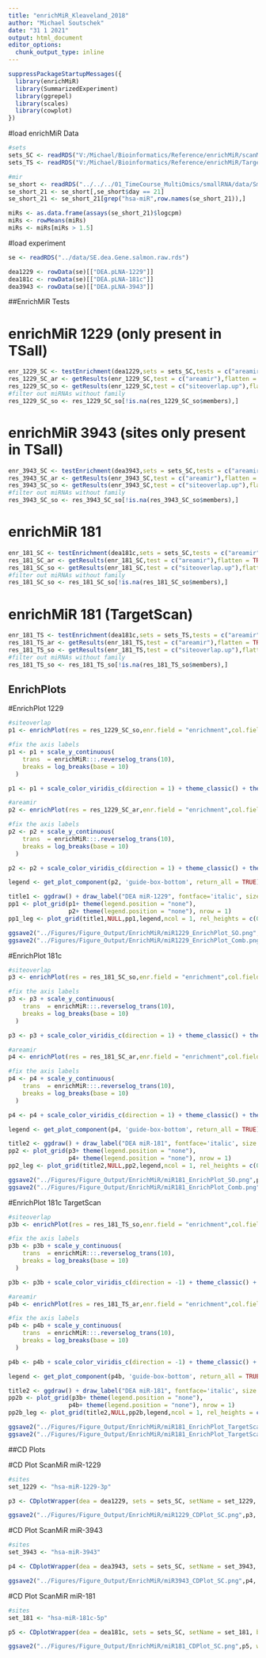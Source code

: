 ---
title: "enrichMiR_Kleaveland_2018"
author: "Michael Soutschek"
date: "31 1 2021"
output: html_document
editor_options: 
  chunk_output_type: inline
---


```{r}
suppressPackageStartupMessages({
  library(enrichMiR)
  library(SummarizedExperiment)
  library(ggrepel)
  library(scales)
  library(cowplot)
})
```

#load enrichMiR Data
```{r}
#sets
sets_SC <- readRDS("V:/Michael/Bioinformatics/Reference/enrichMiR/scanMiR/scanMiR_GRCh38_gene.rds")
sets_TS <- readRDS("V:/Michael/Bioinformatics/Reference/enrichMiR/Targetscan/20211124_Targetscan8_Human_AllPred_human.rds")

#mir
se_short <- readRDS("../../../01_TimeCourse_MultiOmics/smallRNA/data/Small_RNA/smallRNA_oasis.DEA.SE.rds")
se_short_21 <- se_short[,se_short$day == 21]
se_short_21 <- se_short_21[grep("hsa-miR",row.names(se_short_21)),]

miRs <- as.data.frame(assays(se_short_21)$logcpm)
miRs <- rowMeans(miRs)
miRs <- miRs[miRs > 1.5]
```


#load experiment
```{r}
se <- readRDS("../data/SE.dea.Gene.salmon.raw.rds")

dea1229 <- rowData(se)[["DEA.pLNA-1229"]] 
dea181c <- rowData(se)[["DEA.pLNA-181c"]] 
dea3943 <- rowData(se)[["DEA.pLNA-3943"]] 
```

########
##EnrichMiR Tests


# enrichMiR 1229 (only present in TSall)
```{r}
enr_1229_SC <- testEnrichment(dea1229,sets = sets_SC,tests = c("areamir","siteoverlap"), sets.properties = miRs,th.FDR = 0.5)
res_1229_SC_ar <- getResults(enr_1229_SC,test = c("areamir"),flatten = TRUE)
res_1229_SC_so <- getResults(enr_1229_SC,test = c("siteoverlap.up"),flatten = TRUE)
#filter out miRNAs without family
res_1229_SC_so <- res_1229_SC_so[!is.na(res_1229_SC_so$members),]
```


# enrichMiR 3943 (sites only present in TSall)
```{r}
enr_3943_SC <- testEnrichment(dea3943,sets = sets_SC,tests = c("areamir","siteoverlap"), sets.properties = miRs,th.FDR = 0.5)
res_3943_SC_ar <- getResults(enr_3943_SC,test = c("areamir"),flatten = TRUE)
res_3943_SC_so <- getResults(enr_3943_SC,test = c("siteoverlap.up"),flatten = TRUE)
#filter out miRNAs without family
res_3943_SC_so <- res_3943_SC_so[!is.na(res_3943_SC_so$members),]
```


# enrichMiR 181
```{r}
enr_181_SC <- testEnrichment(dea181c,sets = sets_SC,tests = c("areamir","siteoverlap"), sets.properties = miRs, th.FDR = 0.5)
res_181_SC_ar <- getResults(enr_181_SC,test = c("areamir"),flatten = TRUE)
res_181_SC_so <- getResults(enr_181_SC,test = c("siteoverlap.up"),flatten = TRUE)
#filter out miRNAs without family
res_181_SC_so <- res_181_SC_so[!is.na(res_181_SC_so$members),]
```
# enrichMiR 181 (TargetScan)
```{r}
enr_181_TS <- testEnrichment(dea181c,sets = sets_TS,tests = c("areamir","siteoverlap"), sets.properties = miRs, th.FDR = 0.5)
res_181_TS_ar <- getResults(enr_181_TS,test = c("areamir"),flatten = TRUE)
res_181_TS_so <- getResults(enr_181_TS,test = c("siteoverlap.up"),flatten = TRUE)
#filter out miRNAs without family
res_181_TS_so <- res_181_TS_so[!is.na(res_181_TS_so$members),]
```


#########
## EnrichPlots

#EnrichPlot 1229
```{r}
#siteoverlap
p1 <- enrichPlot(res = res_1229_SC_so,enr.field = "enrichment",col.field = "props",sig.field = "FDR",label.field = "members", size.field = "overlap", label.sig.thres = 0.75)

#fix the axis labels
p1 <- p1 + scale_y_continuous(
    trans  = enrichMiR:::.reverselog_trans(10),
    breaks = log_breaks(base = 10)
  )

p1 <- p1 + scale_color_viridis_c(direction = 1) + theme_classic() + theme(plot.title = element_text(size=15), axis.text=element_text(size=12), axis.title=element_text(size=14),legend.title=element_text(size=13), legend.text=element_text(size=12)) + ggtitle("scanMiR can. - siteoverlap") + labs(color="Expression")

#areamir
p2 <- enrichPlot(res = res_1229_SC_ar,enr.field = "enrichment",col.field = "props",sig.field = "FDR", size.field = NULL, label.sig.thres = 0.05)

#fix the axis labels
p2 <- p2 + scale_y_continuous(
    trans  = enrichMiR:::.reverselog_trans(10),
    breaks = log_breaks(base = 10)
  )

p2 <- p2 + scale_color_viridis_c(direction = 1) + theme_classic() + theme(plot.title = element_text(size=15), axis.text=element_text(size=12), axis.title=element_text(size=14),legend.title=element_text(size=13), legend.text=element_text(size=12), legend.position = "bottom") + ggtitle("scanMiR can. - areamir") + labs(color="Expression") + guides(colour = guide_colourbar(title.position="left", title.hjust = 0.5))

legend <- get_plot_component(p2, 'guide-box-bottom', return_all = TRUE)

title1 <- ggdraw() + draw_label("DEA miR-1229", fontface='italic', size = 18)
pp1 <- plot_grid(p1+ theme(legend.position = "none"),
                 p2+ theme(legend.position = "none"), nrow = 1)
pp1_leg <- plot_grid(title1,NULL,pp1,legend,ncol = 1, rel_heights = c(0.05,0.05,1,0.1))
```

```{r}
ggsave2("../Figures/Figure_Output/EnrichMiR/miR1229_EnrichPlot_SO.png",p1, width = 7,height = 5, bg = "white")
ggsave2("../Figures/Figure_Output/EnrichMiR/miR1229_EnrichPlot_Comb.png",pp1_leg, width = 12,height = 5, bg = "white")
```


#EnrichPlot 181c
```{r}
#siteoverlap
p3 <- enrichPlot(res = res_181_SC_so,enr.field = "enrichment",col.field = "props",sig.field = "FDR",label.field = "members", size.field = "overlap", label.sig.thres = 0.0175)

#fix the axis labels
p3 <- p3 + scale_y_continuous(
    trans  = enrichMiR:::.reverselog_trans(10),
    breaks = log_breaks(base = 10)
  )

p3 <- p3 + scale_color_viridis_c(direction = 1) + theme_classic() + theme(plot.title = element_text(size=15), axis.text=element_text(size=12), axis.title=element_text(size=14),legend.title=element_text(size=13), legend.text=element_text(size=12)) + ggtitle("scanMiR can. - siteoverlap") + labs(color="Expression")

#areamir
p4 <- enrichPlot(res = res_181_SC_ar,enr.field = "enrichment",col.field = "props",sig.field = "FDR", size.field = NULL, label.sig.thres = 0.05)

#fix the axis labels
p4 <- p4 + scale_y_continuous(
    trans  = enrichMiR:::.reverselog_trans(10),
    breaks = log_breaks(base = 10)
  )

p4 <- p4 + scale_color_viridis_c(direction = 1) + theme_classic() + theme(plot.title = element_text(size=15), axis.text=element_text(size=12), axis.title=element_text(size=14),legend.title=element_text(size=13), legend.text=element_text(size=12), legend.position = "bottom") + ggtitle("scanMiR can. - areamir") + labs(color="Expression") + guides(colour = guide_colourbar(title.position="left", title.hjust = 0.5))

legend <- get_plot_component(p4, 'guide-box-bottom', return_all = TRUE)

title2 <- ggdraw() + draw_label("DEA miR-181", fontface='italic', size = 18)
pp2 <- plot_grid(p3+ theme(legend.position = "none"),
                 p4+ theme(legend.position = "none"), nrow = 1)
pp2_leg <- plot_grid(title2,NULL,pp2,legend,ncol = 1, rel_heights = c(0.05,0.05,1,0.1))
```

```{r}
ggsave2("../Figures/Figure_Output/EnrichMiR/miR181_EnrichPlot_SO.png",p3, width = 7,height = 5, bg = "white")
ggsave2("../Figures/Figure_Output/EnrichMiR/miR181_EnrichPlot_Comb.png",pp2_leg, width = 12,height = 5, bg = "white")
```



#EnrichPlot 181c TargetScan
```{r}
#siteoverlap
p3b <- enrichPlot(res = res_181_TS_so,enr.field = "enrichment",col.field = "props",sig.field = "FDR",label.field = "members", size.field = "overlap", label.sig.thres = 0.0175)

#fix the axis labels
p3b <- p3b + scale_y_continuous(
    trans  = enrichMiR:::.reverselog_trans(10),
    breaks = log_breaks(base = 10)
  )

p3b <- p3b + scale_color_viridis_c(direction = -1) + theme_classic() + theme(plot.title = element_text(size=15), axis.text=element_text(size=12), axis.title=element_text(size=14),legend.title=element_text(size=13), legend.text=element_text(size=12)) + ggtitle("TargetScan all - siteoverlap") + labs(color="Expression")

#areamir
p4b <- enrichPlot(res = res_181_TS_ar,enr.field = "enrichment",col.field = "props",sig.field = "FDR", size.field = NULL, label.sig.thres = 0.05, label.field = "members")

#fix the axis labels
p4b <- p4b + scale_y_continuous(
    trans  = enrichMiR:::.reverselog_trans(10),
    breaks = log_breaks(base = 10)
  )

p4b <- p4b + scale_color_viridis_c(direction = -1) + theme_classic() + theme(plot.title = element_text(size=15), axis.text=element_text(size=12), axis.title=element_text(size=14),legend.title=element_text(size=13), legend.text=element_text(size=12), legend.position = "bottom") + ggtitle("TargetScan all - areamir") + labs(color="Expression") + guides(colour = guide_colourbar(title.position="left", title.hjust = 0.5))

legend <- get_plot_component(p4b, 'guide-box-bottom', return_all = TRUE)

title2 <- ggdraw() + draw_label("DEA miR-181", fontface='italic', size = 18)
pp2b <- plot_grid(p3b+ theme(legend.position = "none"),
                 p4b+ theme(legend.position = "none"), nrow = 1)
pp2b_leg <- plot_grid(title2,NULL,pp2b,legend,ncol = 1, rel_heights = c(0.05,0.05,1,0.1))
```

```{r}
ggsave2("../Figures/Figure_Output/EnrichMiR/miR181_EnrichPlot_TargetScan_SO.png",p3b, width = 7,height = 5, bg = "white")
ggsave2("../Figures/Figure_Output/EnrichMiR/miR181_EnrichPlot_TargetScan_Comb.png",pp2b_leg, width = 12,height = 5, bg = "white")
```








#######
##CD Plots


#CD Plot ScanMiR miR-1229
```{r}
#sites
set_1229 <- "hsa-miR-1229-3p"

p3 <- CDplotWrapper(dea = dea1229, sets = sets_SC, setName = set_1229, by = "best_stype") + coord_cartesian(xlim = c(-0.35,0.35)) + theme_classic() + ggtitle("miR-1229-3p") + guides(color=guide_legend(title="scanMiR\nbest site type")) + theme(plot.title = element_text(size=15), axis.text=element_text(size=12), axis.title=element_text(size=14),legend.title=element_text(size=13), legend.text=element_text(size=12))

ggsave2("../Figures/Figure_Output/EnrichMiR/miR1229_CDPlot_SC.png",p3, width = 5,height = 4.5, bg = "white")
```




#CD Plot ScanMiR miR-3943
```{r}
#sites
set_3943 <- "hsa-miR-3943"

p4 <- CDplotWrapper(dea = dea3943, sets = sets_SC, setName = set_3943, by = "best_stype") + coord_cartesian(xlim = c(-0.35,0.35)) + theme_classic() + ggtitle("miR-3943") + guides(color=guide_legend(title="scanMiR\nbest site type")) + theme(plot.title = element_text(size=15), axis.text=element_text(size=12), axis.title=element_text(size=14),legend.title=element_text(size=13), legend.text=element_text(size=12))

ggsave2("../Figures/Figure_Output/EnrichMiR/miR3943_CDPlot_SC.png",p4, width = 5,height = 4.5, bg = "white")
```



#CD Plot ScanMiR miR-181
```{r}
#sites
set_181 <- "hsa-miR-181c-5p"

p5 <- CDplotWrapper(dea = dea181c, sets = sets_SC, setName = set_181, by = "best_stype") + coord_cartesian(xlim = c(-0.35,0.35)) + theme_classic() + ggtitle("miR-181c-5p") + guides(color=guide_legend(title="scanMiR\nbest site type")) + theme(plot.title = element_text(size=15), axis.text=element_text(size=12), axis.title=element_text(size=14),legend.title=element_text(size=13), legend.text=element_text(size=12))

ggsave2("../Figures/Figure_Output/EnrichMiR/miR181_CDPlot_SC.png",p5, width = 5,height = 4.5, bg = "white")
```



